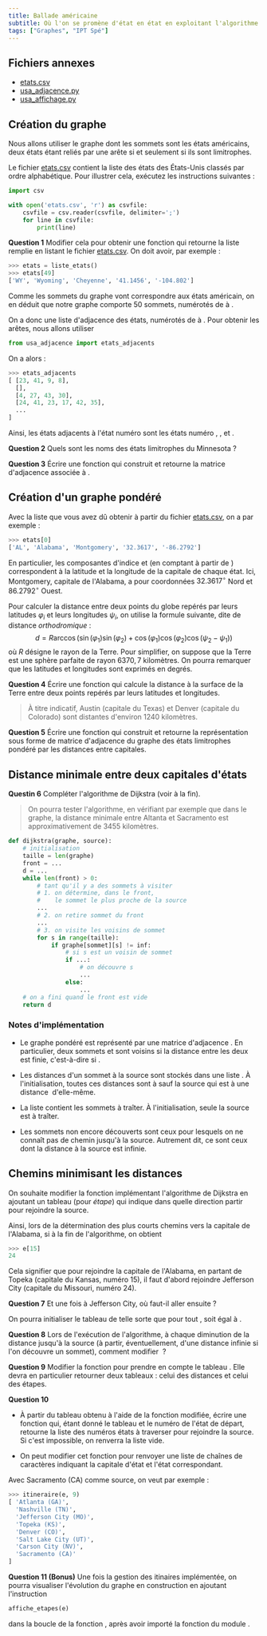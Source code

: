 ```yaml
---
title: Ballade américaine
subtitle: Où l'on se promène d'état en état en exploitant l'algorithme de Dijkstra…
tags: ["Graphes", "IPT Spé"]
---
```



## Fichiers annexes

* [etats.csv](./data/etats.csv)
* [usa_adjacence.py](./data/usa_adjacence.py)
* [usa_affichage.py](./data/usa_affichage.py)

## Création du graphe

Nous allons utiliser le graphe dont les sommets sont les états américains, deux états étant reliés par une arête si et seulement si ils sont limitrophes.

Le fichier [etats.csv](./data/etats.csv) contient la liste des états des États-Unis classés par ordre alphabétique. Pour illustrer cela, exécutez les instructions suivantes&nbsp;:

```python
import csv

with open('etats.csv', 'r') as csvfile:
    csvfile = csv.reader(csvfile, delimiter=';')
    for line in csvfile:
        print(line)
```

**Question 1** Modifier cela pour obtenir une fonction <Py text='liste_etats()'/> qui retourne la liste remplie en listant le fichier [etats.csv](./data/etats.csv). On doit avoir, par exemple&nbsp;:

```python
>>> etats = liste_etats()
>>> etats[49]
['WY', 'Wyoming', 'Cheyenne', '41.1456', '-104.802']
```

Comme les sommets du graphe vont correspondre aux états américain, on en déduit que notre graphe comporte 50 sommets, numérotés de <Py text='0'/> à <Py text='49'/>.

On a donc une liste d'adjacence des états, numérotés de <Py text='0'/> à <Py text='49'/>. Pour obtenir les arêtes, nous allons utiliser

```python
from usa_adjacence import etats_adjacents
```

On a alors&nbsp;:

```python
>>> etats_adjacents
[ [23, 41, 9, 8],
  [],
  [4, 27, 43, 30],
  [24, 41, 23, 17, 42, 35],
  ...
]
```

Ainsi, les états adjacents à l'état numéro <Py text='0'/> sont les états numéro <Py text='23'/>, <Py text='41'/>, <Py text='9'/> et <Py text='8'/>.

**Question 2** Quels sont les noms des états limitrophes du Minnesota&nbsp;?

**Question 3** Écrire une fonction <Py text='matrice_adjacence()'/> qui construit et retourne la matrice d'adjacence associée à <Py text='etats_adjacents'/>.

## Création d'un graphe pondéré

Avec la liste <Py text='etats'/> que vous avez dû obtenir à partir du fichier [etats.csv](./data/etats.csv), on a par exemple&nbsp;:

```python
>>> etats[0]
['AL', 'Alabama', 'Montgomery', '32.3617', '-86.2792']
```

En particulier, les composantes d'indice <Py text='3'/> et <Py text='4'/> (en comptant à partir de <Py text='0'/>) correspondent à la latitude et la longitude de la capitale de chaque état. Ici, Montgomery, capitale de l'Alabama, a pour coordonnées $32.3617^\circ$&nbsp;Nord et $86.2792^\circ$&nbsp;Ouest.

Pour calculer la distance entre deux points du globe repérés par leurs latitudes $\varphi_i$ et leurs longitudes $\psi_i$, on utilise la formule suivante, dite de distance _orthodromique_&nbsp;:
$$
d = R \arccos\bigl(\sin(\varphi_1) \sin(\varphi_2) + \cos(\varphi_1) \cos(\varphi_2) \cos(\psi_2 - \psi_1)\bigr)
$$
où $R$ désigne le rayon de la Terre. Pour simplifier, on suppose que la Terre est une sphère parfaite de rayon $6370,7$ kilomètres. On pourra remarquer que les latitudes et longitudes sont exprimés en degrés.

**Question 4** Écrire une fonction <Py text='distance(lat1, lng1, lat2, lng2)'/> qui calcule la distance à la surface de la Terre entre deux points repérés par leurs latitudes et longitudes.

> À titre indicatif, Austin (capitale du Texas) et Denver (capitale du Colorado) sont distantes d'environ 1240 kilomètres.

**Question 5** Écrire une fonction <Py text='matrice_ponderee()'/> qui construit et retourne la représentation sous forme de matrice d'adjacence du graphe des états limitrophes pondéré par les distances entre capitales.

## Distance minimale entre deux capitales d'états

**Questin 6** Compléter l'algorithme de Dijkstra (voir à la fin).

> On pourra tester l'algorithme, en vérifiant par exemple que dans le graphe, la distance minimale entre Altanta et Sacramento est approximativement de 3455 kilomètres.

```python
def dijkstra(graphe, source):
	# initialisation
	taille = len(graphe)
	front = ...
	d = ...
	while len(front) > 0:
		# tant qu'il y a des sommets à visiter
		# 1. on détermine, dans le front,
		#    le sommet le plus proche de la source
		...
		# 2. on retire sommet du front
		...
		# 3. on visite les voisins de sommet
		for s in range(taille):
			if graphe[sommet][s] != inf:
				# si s est un voisin de sommet
				if ...:
					# on découvre s
					...
				else:
					...
	# on a fini quand le front est vide
	return d
```

### Notes d'implémentation

- Le graphe pondéré est représenté par une matrice d'adjacence <Py text='graphe'/>. En particulier, deux sommets <Py text='i'/> et <Py text='j'/> sont voisins si la distance entre les deux est finie, c'est-à-dire si <Py text='graphe[i][j] != inf'/>.

- Les distances d'un sommet à la source sont stockés dans une liste&nbsp;<Py text='d'/>. À l'initialisation, toutes ces distances sont à <Py text='inf'/> sauf la source qui est à une distance&nbsp;<Py text='0'/> d'elle-même.

- La liste <Py text='front'/> contient les sommets à traîter. À l'initialisation, seule la source est à traîter.

- Les sommets non encore découverts sont ceux pour lesquels on ne connaît pas de chemin jusqu'à la source. Autrement dit, ce sont ceux dont la distance à la source est infinie.

## Chemins minimisant les distances

On souhaite modifier la fonction implémentant l'algorithme de Dijkstra en ajoutant un tableau <Py text='e'/> (pour _étape_) qui indique dans quelle direction partir pour rejoindre la source.

Ainsi, lors de la détermination des plus courts chemins vers la capitale de l'Alabama, si à la fin de l'algorithme, on obtient

```python
>>> e[15]
24
```

Cela signifier que pour rejoindre la capitale de l'Alabama, en partant de Topeka (capitale du Kansas, numéro 15), il faut d'abord rejoindre Jefferson City (capitale du Missouri, numéro 24).

**Question 7** Et une fois à Jefferson City, où faut-il aller ensuite&nbsp;?

On pourra initialiser le tableau <Py text='e'/> de telle sorte que pour tout <Py text='i'/>, <Py text='e[i]'/> soit égal à <Py text='i'/>.

**Question 8** Lors de l'exécution de l'algorithme, à chaque diminution de la distance jusqu'à la source (à partir, éventuellement, d'une distance infinie si l'on découvre un sommet), comment modifier <Py text='e'/>&nbsp;?

**Question 9** Modifier la fonction <Py text='dijkstra'/> pour prendre en compte le tableau&nbsp;<Py text='e'/>. Elle devra en particulier retourner deux tableaux&nbsp;: celui <Py text='d'/> des distances et celui <Py text='e'/> des étapes.

**Question 10**

- À partir du tableau <Py text='e'/> obtenu à l'aide de la fonction <Py text='dijkstra'/> modifiée, écrire une fonction <Py text='itineraire(e, depart)'/> qui, étant donné le tableau <Py text='e'/> et le numéro de l'état de départ, retourne la liste des numéros états à traverser pour rejoindre la source. Si c'est impossible, on renverra la liste vide.

- On peut modifier cet fonction pour renvoyer une liste de chaînes de caractères indiquant la capitale d'état et l'état correspondant.

Avec Sacramento&nbsp;(CA) comme source, on veut par exemple&nbsp;:

```python
>>> itineraire(e, 9)
[ 'Atlanta (GA)',
  'Nashville (TN)',
  'Jefferson City (MO)',
  'Topeka (KS)',
  'Denver (CO)',
  'Salt Lake City (UT)',
  'Carson City (NV)',
  'Sacramento (CA)'
]
```

**Question 11 (Bonus)** Une fois la gestion des itinaires implémentée, on pourra visualiser l'évolution du graphe en construction en ajoutant l'instruction

```python
affiche_etapes(e)
```

dans la boucle de la fonction <Py text='dijkstra'/>, après avoir importé la fonction du module <Py text='usa_affichage'/>.
